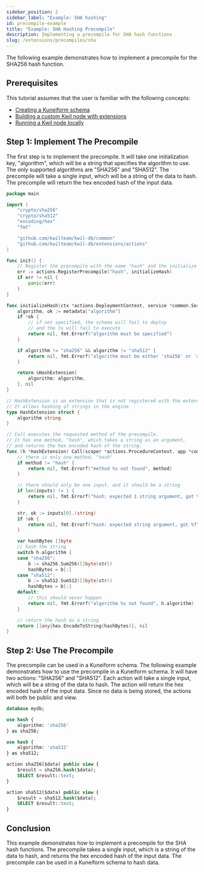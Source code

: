 ```yaml
---
sidebar_position: 2
sidebar_label: "Example: SHA hashing"
id: precompile-example
title: "Example: SHA Hashing Precompile"
description: Implementing a precompile for SHA hash functions
slug: /extensions/precompiles/sha
---
```


The following example demonstrates how to implement a precompile for the SHA256 hash function.

## Prerequisites

This tutorial assumes that the user is familiar with the following concepts:
- [Creating a Kuneiform schema](/docs/getting-started/create-a-database)
- [Building a custom Kwil node with extensions](/docs/extensions/building-kwild-with-extensions)
- [Running a Kwil node locally](/docs/node/quickstart#single-node)

## Step 1: Implement The Precompile

The first step is to implement the precompile. It will take one initialization key, "algorithm", which will be a
string that specifies the algorithm to use. The only supported algorithms are "SHA256" and "SHA512". The precompile
will take a single input, which will be a string of the data to hash. The precompile will return the hex encoded
hash of the input data.

```go title="hash.go"
package main

import (
	"crypto/sha256"
	"crypto/sha512"
	"encoding/hex"
	"fmt"

	"github.com/kwilteam/kwil-db/common"
	"github.com/kwilteam/kwil-db/extensions/actions"
)

func init() {
	// Register the precompile with the name "hash" and the initialize function
	err := actions.RegisterPrecompile("hash", initializeHash)
	if err != nil {
		panic(err)
	}
}

func initializeHash(ctx *actions.DeploymentContext, service *common.Service, metadata map[string]string) (actions.Instance, error) {
	algorithm, ok := metadata["algorithm"]
	if !ok {
		// if not specified, the schema will fail to deploy
		// and the tx will fail to execute
		return nil, fmt.Errorf("algorithm must be specified")
	}

	if algorithm != "sha256" && algorithm != "sha512" {
		return nil, fmt.Errorf("algorithm must be either 'sha256' or 'sha512'")
	}

	return &HashExtension{
		algorithm: algorithm,
	}, nil
}

// HashExtension is an extension that is not registered with the extension registry.
// It allows hashing of strings in the engine.
type HashExtension struct {
	algorithm string
}

// Call executes the requested method of the precompile.
// It has one method, "hash", which takes a string as an argument,
// and returns the hex encoded hash of the string.
func (h *HashExtension) Call(scoper *actions.ProcedureContext, app *common.App, method string, inputs []any) ([]any, error) {
	// there is only one method, "hash"
	if method != "hash" {
		return nil, fmt.Errorf("method %s not found", method)
	}

	// there should only be one input, and it should be a string
	if len(inputs) != 1 {
		return nil, fmt.Errorf("hash: expected 1 string argument, got %d", len(inputs))
	}

	str, ok := inputs[0].(string)
	if !ok {
		return nil, fmt.Errorf("hash: expected string argument, got %T", inputs[0])
	}

	var hashBytes []byte
	// hash the string
	switch h.algorithm {
	case "sha256":
		b := sha256.Sum256([]byte(str))
		hashBytes = b[:]
	case "sha512":
		b := sha512.Sum512([]byte(str))
		hashBytes = b[:]
	default:
		// this should never happen
		return nil, fmt.Errorf("algorithm %s not found", h.algorithm)
	}

	// return the hash as a string
	return []any{hex.EncodeToString(hashBytes)}, nil
}
```

## Step 2: Use The Precompile

The precompile can be used in a Kuneiform schema. The following example demonstrates how to use the precompile in a Kuneiform schema.
It will have two actions: "SHA256" and "SHA512". Each action will take a single input, which will be a string of the data to hash.
The action will return the hex encoded hash of the input data. Since no data is being stored, the actions will both be public and view.

```sql title="schema.kf"
database mydb;

use hash {
    algorithm: 'sha256'
} as sha256;

use hash {
    algorithm: 'sha512'
} as sha512;

action sha256($data) public view {
    $result = sha256.hash($data);
    SELECT $result::text;
}

action sha512($data) public view {
    $result = sha512.hash($data);
    SELECT $result::text;
}
```

## Conclusion

This example demonstrates how to implement a precompile for the SHA hash functions. The precompile takes a single input,
which is a string of the data to hash, and returns the hex encoded hash of the input data. The precompile can be used in
a Kuneiform schema to hash data.